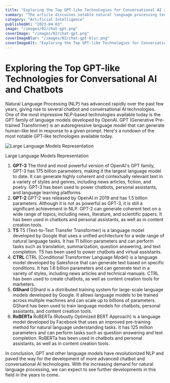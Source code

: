 ```yaml
---
title: "Exploring the Top GPT-like Technologies for Conversational AI and Chatbots"
summary: "The article discusses notable natural language processing technologies, including GPT-3, GPT-2, T5, CTRL, GShard, and RoBERTa, and their applications in chatbots, personal assistants, and content creation tools. These language models have advanced NLP and opened the doors to more sophisticated conversational AI technologies in the future."
category: "Artificial Intelligence"
publishedAt: "2023-04-03"
image: "/images/02/chat-gpt.png"
coverImage: "/images/02/chat-gpt.png"
coverImageBlur: "/images/02/chat-gpt-blur.png"
coverImageAlt: "Exploring the Top GPT-like Technologies for Conversational AI and Chatbots"
---
```


# Exploring the Top GPT-like Technologies for Conversational AI and Chatbots

Natural Language Processing (NLP) has advanced rapidly over the past few years, giving rise to several chatbot and conversational AI technologies. One of the most impressive NLP-based technologies available today is the GPT family of language models developed by OpenAI. GPT (Generative Pre-trained Transformer) is an autoregressive language model that can generate human-like text in response to a given prompt. Here's a rundown of the most notable GPT-like technologies available today.

![Large Language Models Representation](/images/02/chat-gpt-inner.png)

Large Language Models Representation

1. **GPT-3**
   The third and most powerful version of OpenAI's GPT family, GPT-3 has 175 billion parameters, making it the largest language model to date. It can generate highly coherent and contextually relevant text in a variety of styles and genres, including news articles, fiction, and poetry. GPT-3 has been used to power chatbots, personal assistants, and language learning platforms.
2. **GPT-2**
   GPT-2 was released by OpenAI in 2019 and has 1.5 billion parameters. Although it is not as powerful as GPT-3, it is still a significant achievement in NLP. GPT-2 can generate coherent text on a wide range of topics, including news, literature, and scientific papers. It has been used in chatbots and personal assistants, as well as in content creation tools.
3. **T5**
   T5 (Text-to-Text Transfer Transformer) is a language model developed by Google that uses a unified architecture for a wide range of natural language tasks. It has 11 billion parameters and can perform tasks such as translation, summarization, question answering, and text completion. T5 has been used to power chatbots and virtual assistants.
4. **CTRL**
   CTRL (Conditional Transformer Language Model) is a language model developed by Salesforce that can generate text based on specific conditions. It has 1.6 billion parameters and can generate text in a variety of styles, including news articles and technical manuals. CTRL has been used to create chatbots, as well as content creation tools for marketers.
5. **GShard**
   GShard is a distributed training system for large-scale language models developed by Google. It allows language models to be trained across multiple machines and can scale up to billions of parameters. GShard has been used to train language models for chatbots, personal assistants, and content creation tools.
6. **RoBERTa**
   RoBERTa (Robustly Optimized BERT Approach) is a language model developed by Facebook that uses an improved pre-training method for natural language understanding tasks. It has 125 million parameters and can perform tasks such as question answering and text completion. RoBERTa has been used in chatbots and personal assistants, as well as in content creation tools.

In conclusion, GPT and other language models have revolutionized NLP and paved the way for the development of more advanced chatbot and conversational AI technologies. With the increasing demand for natural language processing, we can expect to see further developments in this field in the years to come.
